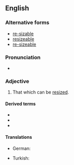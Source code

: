 {{also|re-sizable}}
==English==

===Alternative forms===
* [[re-sizable]] {{qualifier|more formal}}
* [[resizeable]] {{qualifier|UK}}
* [[re-sizeable]] {{qualifier|UK}}

===Pronunciation===
* {{hyphenation|re|si|za|ble|lang=en}}

===Adjective===
{{en-adj}}

# {{lb|en|computing}} That which can be [[resized]].

====Derived terms====
* {{l|en|nonresizable}}
* {{l|en|resizability}}
* {{l|en|unresizable}}

====Translations====
{{trans-top|computing: able to be resized}}
* German: {{t|de|größenveränderbar}}
{{trans-mid}}
* Turkish: {{t|tr|boyutlandırılabilir}}
{{trans-bottom}}